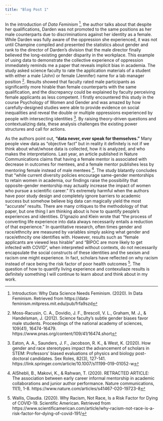 ```yaml
---
title: "Blog Post 1"
---
```


In the introduction of *Data Feminism* [^1], the author talks about that despite her qualifications, Darden was not promoted to the same positions as her male counterparts due to discriminations against her identity as a female. While Darden was fully aware of the oppression she experienced, it was not until Champine compiled and presented the statistics about gender and rank to the director of Darden’s division that the male director finally believed the long-existing gender disparity in the workplace. This example of using data to demonstrate the collective experience of oppression immediately reminds me a paper that reveals implicit bias in academia. The study asked science faculty to rate the application materials of a student with either a male (John) or female (Jennifer) name for a lab manager position [^2]. Results showed that faculty rated male participants as significantly more hirable than female counterparts with the same qualification, and the discrepancy could be explained by faculty perceiving female applicants as less competent. I firstly encountered this study in the course Psychology of Women and Gender and was amazed by how carefully-designed studies were able to provide evidence on social inequalities and reveal the double or multiple oppressions experienced by people with intersecting identities [^3]. By raising theory-driven questions and contextualizing data, these analysis challenges the existing power structures and call for actions. 


As the authors point out, **“data never, ever speak for themselves.”** Many people view data as “objective fact” but in reality it definitely is not if we think about what/whose data is collected, how it is analyzed, and who makes the interpretations. Last year, an article published in Nature Communications claims that having a female mentor is associated with decrease in outcomes for mentees, and a female mentor publishes less by mentoring female instead of male mentees [^4]. The study blatantly concludes that “while current diversity policies encourage same-gender mentorships to retain women in academia, our findings raise the possibility that opposite-gender mentorship may actually increase the impact of women who pursue a scientific career.” It’s extremely harmful when the authors have poor study design and completely ignore barriers to academic success but somehow believe big data can magically yield the most “accurate” results. There are many critiques to the methodology of that paper, but one thing I am thinking about is how to quantify people’s experiences and identities. D’lgnazio and Klein wrote that “the process of converting life experience into data always necessarily entails a reduction of that experience.” In quantitative research, often times gender and race/ethncity are measured by variables simply asking what gender and race/ethncity one identifies with. However, results such as “female applicants are viewed less hirable” and “BIPOC are more likely to get infected with COVID”, when interpreted without contexts, do not necessarily encapsulate the social constructs of these identities and the sexism and racism one might experience. In fact, scholars have reflected on why racism instead of race being the risk factor of poor health outcomes [^5]. The question of how to quantify living experience and contexuliaze results is definitely something I will continue to learn about and think about in my work. 

[^1]: Introduction: Why Data Science Needs Feminism. (2020). In Data Feminism. Retrieved from https://data-feminism.mitpress.mit.edu/pub/frfa9szd

[^2]: Moss-Racusin, C. A., Dovidio, J. F., Brescoll, V. L., Graham, M. J., & Handelsman, J. (2012). Science faculty’s subtle gender biases favor male students. Proceedings of the national academy of sciences, 109(41), 16474-16479. https://www.pnas.org/content/109/41/16474.short


[^3]: Eaton, A. A., Saunders, J. F., Jacobson, R. K., & West, K. (2020). How gender and race stereotypes impact the advancement of scholars in STEM: Professors’ biased evaluations of physics and biology post-doctoral candidates. Sex Roles, 82(3), 127-141. https://link.springer.com/article/10.1007/s11199-019-01052-w

[^4]: AlShebli, B., Makovi, K., & Rahwan, T. (2020). RETRACTED ARTICLE: The association between early career informal mentorship in academic collaborations and junior author performance. Nature communications, 11(1), 1-8. https://www.nature.com/articles/s41467-020-19723-8 

[^5]: Wallis, Claudia. (2020). Why Racism, Not Race, Is a Risk Factor for Dying of COVID-19. Scientific American. Retrieved from https://www.scientificamerican.com/article/why-racism-not-race-is-a-risk-factor-for-dying-of-covid-191/

